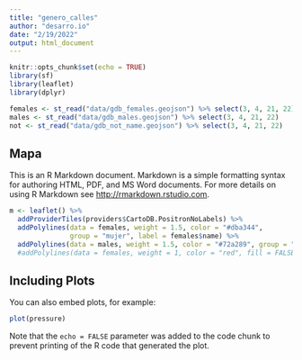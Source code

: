 ```yaml
---
title: "genero_calles"
author: "desarro.io"
date: "2/19/2022"
output: html_document
---
```


```r
knitr::opts_chunk$set(echo = TRUE)
library(sf)
library(leaflet)
library(dplyr)
```


```r
females <- st_read("data/gdb_females.geojson") %>% select(3, 4, 21, 22)
males <- st_read("data/gdb_males.geojson") %>% select(3, 4, 21, 22)
not <- st_read("data/gdb_not_name.geojson") %>% select(3, 4, 21, 22)
```

## Mapa

This is an R Markdown document. Markdown is a simple formatting syntax for authoring HTML, PDF, and MS Word documents. For more details on using R Markdown see <http://rmarkdown.rstudio.com>.

```r
m <- leaflet() %>%
  addProviderTiles(providers$CartoDB.PositronNoLabels) %>% 
  addPolylines(data = females, weight = 1.5, color = "#dba344",
               group = "mujer", label = females$name) %>% 
  addPolylines(data = males, weight = 1.5, color = "#72a289", group = "hombre") #%>% 
  #addPolylines(data = females, weight = 1, color = "red", fill = FALSE ) %>% 

```

## Including Plots

You can also embed plots, for example:

```r
plot(pressure)
```

Note that the `echo = FALSE` parameter was added to the code chunk to prevent printing of the R code that generated the plot.
